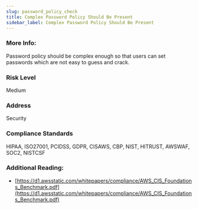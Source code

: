 ```yaml
---
slug: password_policy_check
title: Complex Password Policy Should Be Present
sidebar_label: Complex Password Policy Should Be Present
---
```


### More Info:

Password policy should be complex enough so that users can set passwords which are not easy to guess and crack.

### Risk Level

Medium

### Address

Security

### Compliance Standards

HIPAA, ISO27001, PCIDSS, GDPR, CISAWS, CBP, NIST, HITRUST, AWSWAF, SOC2, NISTCSF

### Additional Reading:

- [https://d1.awsstatic.com/whitepapers/compliance/AWS_CIS_Foundations_Benchmark.pdf](https://d1.awsstatic.com/whitepapers/compliance/AWS_CIS_Foundations_Benchmark.pdf) 

